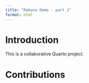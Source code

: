 ```yaml
---
title: "Rebase Demo - part 2"
format: html
---
```


# Introduction

This is a collaborative Quarto project.

# Contributions

<!-- Student sections will go here -->